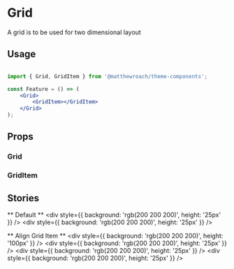 

<Meta title="Layout/Grid" component={Grid} />

# Grid

A grid is to be used for two dimensional layout

## Usage

```jsx

import { Grid, GridItem } from '@matthewroach/theme-components';

const Feature = () => (
	<Grid>
		<GridItem></GridItem>
	</Grid>
);

```

## Props

### Grid

<Props of={Grid} />

### GridItem

<Props of={GridItem} />

## Stories

** Default **
<Preview>
	<Story name="Default">
		<Grid>
			<GridItem desktop="span 6">
				<div style={{ background: 'rgb(200 200 200)', height: '25px' }} />
			</GridItem>
			<GridItem desktop="span 6">
				<div style={{ background: 'rgb(200 200 200)', height: '25px' }} />
			</GridItem>
		</Grid>
	</Story>
</Preview>

** Align Grid Item **
<Preview>
	<Story name="Align Grid Item">
		<Grid>
			<GridItem desktop="span 3">
				<div style={{ background: 'rgb(200 200 200)', height: '100px' }} />
			</GridItem>
			<GridItem desktop="span 3" alignment="start">
				<div style={{ background: 'rgb(200 200 200)', height: '25px' }} />
			</GridItem>
			<GridItem desktop="span 3" alignment="center">
				<div style={{ background: 'rgb(200 200 200)', height: '25px' }} />
			</GridItem>
			<GridItem desktop="span 3" alignment="end">
				<div style={{ background: 'rgb(200 200 200)', height: '25px' }} />
			</GridItem>
		</Grid>
	</Story>
</Preview>
